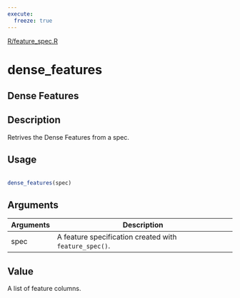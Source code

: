```yaml
---
execute:
  freeze: true
---
```


[R/feature_spec.R](https://github.com/rstudio/tfdatasets//blob/main/R/feature_spec.R#L1792) 

# dense_features

## Dense Features

## Description
 Retrives the Dense Features from a spec. 


## Usage
```r
 
dense_features(spec) 
```

## Arguments
|Arguments|Description|
|---|---|
| spec | A feature specification created with `feature_spec()`. |



## Value
 A list of feature columns. 




